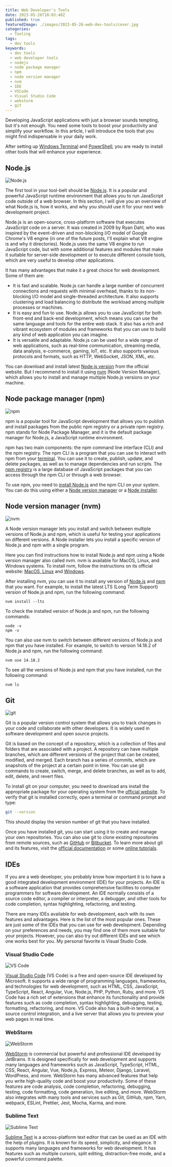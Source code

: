 ```yaml
---
title: Web Developer's Tools
date: 2023-05-26T18:03:48Z
published: true
featuredImage: ./images/2023-05-26-web-dev-tools/cover.jpg
categories:
  - Tooling
tags:
  - dev tools
keywords:
  - dev tools
  - web developer tools
  - nodejs
  - node package manager
  - npm
  - node version manager
  - nvm
  - IDE
  - VSCode
  - Visual Studio Code
  - webstorm
  - git
---
```


Developing JavaScript applications with just a browser sounds tempting, but it's not enough. You need some tools to boost your productivity and simplify your workflow. In this article, I will introduce the tools that you might find indispensable in your daily work.

After setting up [Windows Terminal](/articles/configure-windows-terminal) and [PowerShell](/articles/pscore-ohmyposh), you are ready to install other tools that will enhance your experience.

## Node.js

![Node.js](./images/2023-05-26-web-dev-tools/nodejs.jpg)

The first tool in your tool-belt should be [Node.js](https://nodejs.org/). It is a popular and powerful JavaScript runtime environment that allows you to run JavaScript code outside of a web browser. In this section, I will give you an overview of what Node.js is, how it works, and why you should use it for your next web development project.

Node.js is an open-source, cross-platform software that executes JavaScript code on a server. It was created in 2009 by Ryan Dahl, who was inspired by the event-driven and non-blocking I/O model of Google Chrome's V8 engine (in one of the future posts, I'll explain what V8 engine is and why it directories). Node.js uses the same V8 engine to run JavaScript code, but with some additional features and modules that make it suitable for server-side development or to execute different console tools, which are very useful to develop other applications.

It has many advantages that make it a great choice for web development. Some of them are:

- It is fast and scalable. Node.js can handle a large number of concurrent connections and requests with minimal overhead, thanks to its non-blocking I/O model and single-threaded architecture. It also supports clustering and load balancing to distribute the workload among multiple processes or machines.
- It is easy and fun to use. Node.js allows you to use JavaScript for both front-end and back-end development, which means you can use the same language and tools for the entire web stack. It also has a rich and vibrant ecosystem of modules and frameworks that you can use to build any kind of web application you can imagine.
- It is versatile and adaptable. Node.js can be used for a wide range of web applications, such as real-time communication, streaming media, data analysis, e-commerce, gaming, IoT, etc. It also supports various protocols and formats, such as HTTP, WebSocket, JSON, XML, etc.

You can download and install latest [Node.js version](https://nodejs.org/en/download/) from the official website. But I recommend to install it using [nvm](#node-version-manager-nvm) (Node Version Manager), which allows you to install and manage multiple Node.js versions on your machine.

## Node package manager (npm)

![npm](./images/2023-05-26-web-dev-tools/npm.jpg)

npm is a popular tool for JavaScript development that allows you to publish and install packages from the public npm registry or a private npm registry. npm stands for Node Package Manager, and it is the default package manager for Node.js, a JavaScript runtime environment.

npm has two main components: the npm command line interface (CLI) and the npm registry. The npm CLI is a program that you can use to interact with npm from your [terminal](/articles/configure-windows-terminal). You can use it to create, publish, update, and delete packages, as well as to manage dependencies and run scripts. The [npm registry](https://www.npmjs.com/) is a large database of JavaScript packages that you can access through the npm CLI or through a web browser.

To use npm, you need to [install Node.js](#nodejs) and the npm CLI on your system. You can do this using either a [Node version manager](#node-version-manager-nvm) or a [Node installer](https://nodejs.org/en/download).

## Node version manager (nvm)

![nvm](./images/2023-05-26-web-dev-tools/nvm.jpg)

A Node version manager lets you install and switch between multiple versions of Node.js and npm, which is useful for testing your applications on different versions. A Node installer lets you install a specific version of Node.js and npm with a single program.

Here you can find instructions how to install Node.js and npm using a Node version manager also called nvm. nvm is available for MacOS, Linux, and Windows systems. To install nvm, follow the instructions on its official website: [MacOS, Linux](https://github.com/nvm-sh/nvm) and [Windows](https://github.com/coreybutler/nvm-windows).

After installing nvm, you can use it to install any version of [Node.js](#nodejs) and [npm](#node-package-manager-npm) that you want. For example, to install the latest LTS (Long Term Support) version of Node.js and npm, run the following command:

```shell
nvm install --lts
```

To check the installed version of Node.js and npm, run the following commands:

```shell
node -v
npm -v
```

You can also use nvm to switch between different versions of Node.js and npm that you have installed. For example, to switch to version 14.18.2 of Node.js and npm, run the following command:

```shell
nvm use 14.18.2
```

To see all the versions of Node.js and npm that you have installed, run the following command:

```bash
nvm ls
```

## Git

![git](./images/2023-05-26-web-dev-tools/git.jpg)

Git is a popular version control system that allows you to track changes in your code and collaborate with other developers. It is widely used in software development and open source projects.

Git is based on the concept of a repository, which is a collection of files and folders that are associated with a project. A repository can have multiple branches, which are different versions of the project that can be created, modified, and merged. Each branch has a series of commits, which are snapshots of the project at a certain point in time. You can use git commands to create, switch, merge, and delete branches, as well as to add, edit, delete, and revert files.

To install git on your computer, you need to download ans install the appropriate package for your operating system from the [official website](https://git-scm.com/downloads). To verify that git is installed correctly, open a terminal or command prompt and type:

```bash
git --version
```

This should display the version number of git that you have installed.

Once you have installed git, you can start using it to create and manage your own repositories. You can also use git to clone existing repositories from remote sources, such as [GitHub](https://github.com/) or [Bitbucket](https://bitbucket.org/). To learn more about git and its features, visit the [official documentation](https://git-scm.com/doc) or some [online tutorials](https://www.atlassian.com/git/tutorials).

## IDEs

If you are a web developer, you probably know how important it is to have a good integrated development environment (IDE) for your projects. An IDE is a software application that provides comprehensive facilities to computer programmers for software development. An IDE normally consists of a source code editor, a compiler or interpreter, a debugger, and other tools for code completion, syntax highlighting, refactoring, and testing.

There are many IDEs available for web development, each with its own features and advantages. Here is the list of the most popular ones. These are just some of the IDEs that you can use for web development. Depending on your preferences and needs, you may find one of them more suitable for your projects. However, you can also try out different IDEs and see which one works best for you. My personal favorite is Visual Studio Code.

### Visual Studio Code

![VS Code](./images/2023-05-26-web-dev-tools/vscode.png)

[Visual Studio Code](https://code.visualstudio.com/) (VS Code) is a free and open-source IDE developed by Microsoft. It supports a wide range of programming languages, frameworks, and technologies for web development, such as HTML, CSS, JavaScript, TypeScript, React, Angular, Vue, Node.js, PHP, Python, Ruby, and more. VS Code has a rich set of extensions that enhance its functionality and provide features such as code completion, syntax highlighting, debugging, testing, formatting, refactoring, and more. VS Code also has a built-in terminal, a source control integration, and a live server that allows you to preview your web pages in real time.

### WebStorm

![WebStorm](./images/2023-05-26-web-dev-tools/webstorm.webp)

[WebStorm](https://www.jetbrains.com/webstorm/) is commercial but powerful and professional IDE developed by JetBrains. It is designed specifically for web development and supports many languages and frameworks such as JavaScript, TypeScript, HTML, CSS, React, Angular, Vue, Node.js, Express, Meteor, Django, Laravel, WordPress, and more. WebStorm has many advanced features that help you write high-quality code and boost your productivity. Some of these features are code analysis, code completion, refactoring, debugging, testing, code formatting, code generation, live editing, and more. WebStorm also integrates with many tools and services such as Git, GitHub, npm, Yarn, webpack, ESLint, Prettier, Jest, Mocha, Karma, and more.

### Sublime Text

![Sublime Text](./images/2023-05-26-web-dev-tools/sublime-text.png)

[Sublime Text](https://www.sublimetext.com/) is a across-platform text editor that can be used as an IDE with the help of plugins. It is known for its speed, simplicity, and elegance. It supports many languages and frameworks for web development. It has features such as multiple cursors, split editing, distraction-free mode, and a powerful command palette.
